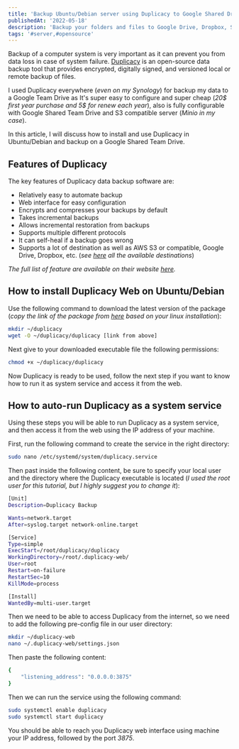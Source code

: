 ```yaml
---
title: 'Backup Ubuntu/Debian server using Duplicacy to Google Shared Drive'
publishedAt: '2022-05-18'
description: 'Backup your folders and files to Google Drive, Dropbox, S3 etc. using Duplicacy with Web GUI on Ubuntu or Debian. This article will show you how to do it.'
tags: '#server,#opensource'
---
```


Backup of a computer system is very important as it can prevent you from data loss in case of system failure. [Duplicacy](https://duplicacy.com/) is an open-source data backup tool that provides encrypted, digitally signed, and versioned local or remote backup of files.

I used Duplicacy everywhere (*even on my Synology*) for backup my data to a Google Team Drive as It's super easy to configure and super cheap (*20$ first year purchase and 5$ for renew each year*), also is fully configurable with Google Shared Team Drive and S3 compatible server (*Minio in my case*).

In this article, I will discuss how to install and use Duplicacy in Ubuntu/Debian and backup on a Google Shared Team Drive.

## Features of Duplicacy

The key features of Duplicacy data backup software are:
- Relatively easy to automate backup
- Web interface for easy configuration
- Encrypts and compresses your backups by default
- Takes incremental backups
- Allows incremental restoration from backups
- Supports multiple different protocols
- It can self-heal if a backup goes wrong
- Supports a lot of destination as well as AWS S3 or compatible, Google Drive, Dropbox, etc. (*see [here](https://github.com/gilbertchen/duplicacy#storages) all the available destinations*)

*The full list of feature are available on their website [here](https://duplicacy.com/).*

## How to install Duplicacy Web on Ubuntu/Debian

Use the following command to download the latest version of the package (*copy the link of the package from [here](https://duplicacy.com/download.html) based on your linux installation*):

```bash
mkdir ~/duplicacy
wget -O ~/duplicacy/duplicacy [link from above]
```

Next give to your downloaded executable file the following permissions:

```bash
chmod +x ~/duplicacy/duplicacy
```

Now Duplicacy is ready to be used, follow the next step if you want to know how to run it as system service and access it from the web.

## How to auto-run Duplicacy as a system service

Using these steps you will be able to run Duplicacy as a system service, and then access it from the web using the IP address of your machine.

First, run the following command to create the service in the right directory:

```bash
sudo nano /etc/systemd/system/duplicacy.service
```

Then past inside the following content, be sure to specify your local user and the directory where the Duplicacy executable is located (*I used the root user for this tutorial, but I highly suggest you to change it*):

```bash
[Unit]
Description=Duplicacy Backup

Wants=network.target
After=syslog.target network-online.target

[Service]
Type=simple
ExecStart=/root/duplicacy/duplicacy
WorkingDirectory=/root/.duplicacy-web/
User=root
Restart=on-failure
RestartSec=10
KillMode=process

[Install]
WantedBy=multi-user.target
```

Then we need to be able to access Duplicacy from the internet, so we need to add the following pre-config file in our user directory:

```bash
mkdir ~/duplicacy-web
nano ~/.duplicacy-web/settings.json
```

Then paste the following content:

```bash
{
    "listening_address": "0.0.0.0:3875"
} 
```

Then we can run the service using the following command:

```bash
sudo systemctl enable duplicacy
sudo systemctl start duplicacy
```

You should be able to reach you Duplicacy web interface using machine your IP address, followed by the port *3875*.